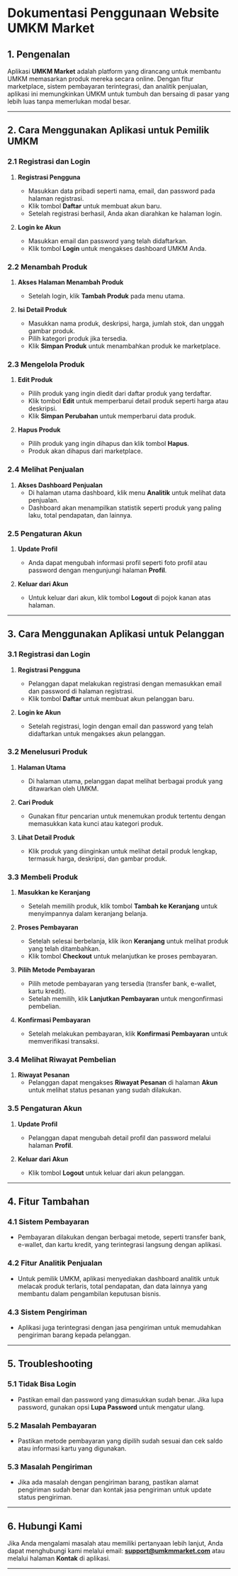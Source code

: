# Dokumentasi Penggunaan Website UMKM Market

## 1. Pengenalan
Aplikasi **UMKM Market** adalah platform yang dirancang untuk membantu UMKM memasarkan produk mereka secara online. Dengan fitur marketplace, sistem pembayaran terintegrasi, dan analitik penjualan, aplikasi ini memungkinkan UMKM untuk tumbuh dan bersaing di pasar yang lebih luas tanpa memerlukan modal besar.

---

## 2. Cara Menggunakan Aplikasi untuk Pemilik UMKM

### 2.1 Registrasi dan Login
1. **Registrasi Pengguna**
   - Masukkan data pribadi seperti nama, email, dan password pada halaman registrasi.
   - Klik tombol **Daftar** untuk membuat akun baru.
   - Setelah registrasi berhasil, Anda akan diarahkan ke halaman login.
   
2. **Login ke Akun**
   - Masukkan email dan password yang telah didaftarkan.
   - Klik tombol **Login** untuk mengakses dashboard UMKM Anda.

### 2.2 Menambah Produk
1. **Akses Halaman Menambah Produk**
   - Setelah login, klik **Tambah Produk** pada menu utama.
   
2. **Isi Detail Produk**
   - Masukkan nama produk, deskripsi, harga, jumlah stok, dan unggah gambar produk.
   - Pilih kategori produk jika tersedia.
   - Klik **Simpan Produk** untuk menambahkan produk ke marketplace.

### 2.3 Mengelola Produk
1. **Edit Produk**
   - Pilih produk yang ingin diedit dari daftar produk yang terdaftar.
   - Klik tombol **Edit** untuk memperbarui detail produk seperti harga atau deskripsi.
   - Klik **Simpan Perubahan** untuk memperbarui data produk.

2. **Hapus Produk**
   - Pilih produk yang ingin dihapus dan klik tombol **Hapus**.
   - Produk akan dihapus dari marketplace.

### 2.4 Melihat Penjualan
1. **Akses Dashboard Penjualan**
   - Di halaman utama dashboard, klik menu **Analitik** untuk melihat data penjualan.
   - Dashboard akan menampilkan statistik seperti produk yang paling laku, total pendapatan, dan lainnya.

### 2.5 Pengaturan Akun
1. **Update Profil**
   - Anda dapat mengubah informasi profil seperti foto profil atau password dengan mengunjungi halaman **Profil**.
   
2. **Keluar dari Akun**
   - Untuk keluar dari akun, klik tombol **Logout** di pojok kanan atas halaman.

---

## 3. Cara Menggunakan Aplikasi untuk Pelanggan

### 3.1 Registrasi dan Login
1. **Registrasi Pengguna**
   - Pelanggan dapat melakukan registrasi dengan memasukkan email dan password di halaman registrasi.
   - Klik tombol **Daftar** untuk membuat akun pelanggan baru.

2. **Login ke Akun**
   - Setelah registrasi, login dengan email dan password yang telah didaftarkan untuk mengakses akun pelanggan.

### 3.2 Menelusuri Produk
1. **Halaman Utama**
   - Di halaman utama, pelanggan dapat melihat berbagai produk yang ditawarkan oleh UMKM.
   
2. **Cari Produk**
   - Gunakan fitur pencarian untuk menemukan produk tertentu dengan memasukkan kata kunci atau kategori produk.

3. **Lihat Detail Produk**
   - Klik produk yang diinginkan untuk melihat detail produk lengkap, termasuk harga, deskripsi, dan gambar produk.

### 3.3 Membeli Produk
1. **Masukkan ke Keranjang**
   - Setelah memilih produk, klik tombol **Tambah ke Keranjang** untuk menyimpannya dalam keranjang belanja.
   
2. **Proses Pembayaran**
   - Setelah selesai berbelanja, klik ikon **Keranjang** untuk melihat produk yang telah ditambahkan.
   - Klik tombol **Checkout** untuk melanjutkan ke proses pembayaran.
   
3. **Pilih Metode Pembayaran**
   - Pilih metode pembayaran yang tersedia (transfer bank, e-wallet, kartu kredit).
   - Setelah memilih, klik **Lanjutkan Pembayaran** untuk mengonfirmasi pembelian.

4. **Konfirmasi Pembayaran**
   - Setelah melakukan pembayaran, klik **Konfirmasi Pembayaran** untuk memverifikasi transaksi.

### 3.4 Melihat Riwayat Pembelian
1. **Riwayat Pesanan**
   - Pelanggan dapat mengakses **Riwayat Pesanan** di halaman **Akun** untuk melihat status pesanan yang sudah dilakukan.

### 3.5 Pengaturan Akun
1. **Update Profil**
   - Pelanggan dapat mengubah detail profil dan password melalui halaman **Profil**.

2. **Keluar dari Akun**
   - Klik tombol **Logout** untuk keluar dari akun pelanggan.

---

## 4. Fitur Tambahan

### 4.1 Sistem Pembayaran
   - Pembayaran dilakukan dengan berbagai metode, seperti transfer bank, e-wallet, dan kartu kredit, yang terintegrasi langsung dengan aplikasi.
   
### 4.2 Fitur Analitik Penjualan
   - Untuk pemilik UMKM, aplikasi menyediakan dashboard analitik untuk melacak produk terlaris, total pendapatan, dan data lainnya yang membantu dalam pengambilan keputusan bisnis.

### 4.3 Sistem Pengiriman
   - Aplikasi juga terintegrasi dengan jasa pengiriman untuk memudahkan pengiriman barang kepada pelanggan.

---

## 5. Troubleshooting

### 5.1 Tidak Bisa Login
   - Pastikan email dan password yang dimasukkan sudah benar. Jika lupa password, gunakan opsi **Lupa Password** untuk mengatur ulang.

### 5.2 Masalah Pembayaran
   - Pastikan metode pembayaran yang dipilih sudah sesuai dan cek saldo atau informasi kartu yang digunakan.

### 5.3 Masalah Pengiriman
   - Jika ada masalah dengan pengiriman barang, pastikan alamat pengiriman sudah benar dan kontak jasa pengiriman untuk update status pengiriman.

---

## 6. Hubungi Kami
Jika Anda mengalami masalah atau memiliki pertanyaan lebih lanjut, Anda dapat menghubungi kami melalui email: **support@umkmmarket.com** atau melalui halaman **Kontak** di aplikasi.

---